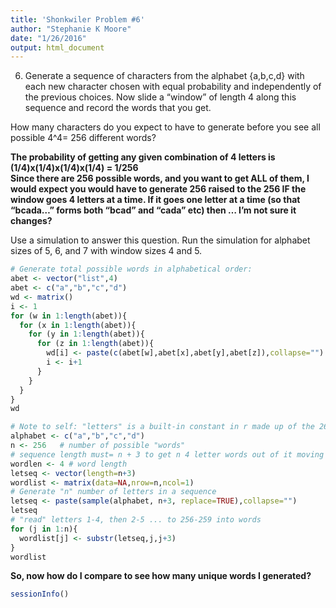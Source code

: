 ```yaml
---
title: 'Shonkwiler Problem #6'
author: "Stephanie K Moore"
date: "1/26/2016"
output: html_document
---
```


6. Generate a sequence of characters from the alphabet {a,b,c,d} with each new character chosen with equal probability and independently of the previous choices.  Now slide a "window" of length 4 along this sequence and record the words that you get.  

How many characters do you expect to have to generate before you see all possible 4^4= 256 different words?     

**The probability of getting any given combination of 4 letters is (1/4)x(1/4)x(1/4)x(1/4) = 1/256**    
**Since there are 256 possible words, and you want to get ALL of them, I would expect you would have to generate 256 raised to the 256 IF the window goes 4 letters at a time. If it goes one letter at a time (so that "bcada..." forms both "bcad" and "cada" etc) then ... I'm not sure it changes?**

Use a simulation to answer this question.  Run the simulation for alphabet sizes of 5, 6, and 7 with window sizes 4 and 5.
```r
# Generate total possible words in alphabetical order:
abet <- vector("list",4)
abet <- c("a","b","c","d")
wd <- matrix()
i <- 1
for (w in 1:length(abet)){
  for (x in 1:length(abet)){
    for (y in 1:length(abet)){
      for (z in 1:length(abet)){
        wd[i] <- paste(c(abet[w],abet[x],abet[y],abet[z]),collapse="")
        i <- i+1
      }
    }
  }
}
wd
```

```r
# Note to self: "letters" is a built-in constant in r made up of the 26 lowercase letters and LETTERS for uppercase
alphabet <- c("a","b","c","d")
n <- 256   # number of possible "words"
# sequence length must= n + 3 to get n 4 letter words out of it moving window 1 letter at a time
wordlen <- 4 # word length
letseq <- vector(length=n+3)
wordlist <- matrix(data=NA,nrow=n,ncol=1)
# Generate "n" number of letters in a sequence
letseq <- paste(sample(alphabet, n+3, replace=TRUE),collapse="")
letseq
# "read" letters 1-4, then 2-5 ... to 256-259 into words
for (j in 1:n){
  wordlist[j] <- substr(letseq,j,j+3)
}
wordlist
```

**So, now how do I compare to see how many unique words I generated?**

```r
sessionInfo()
```